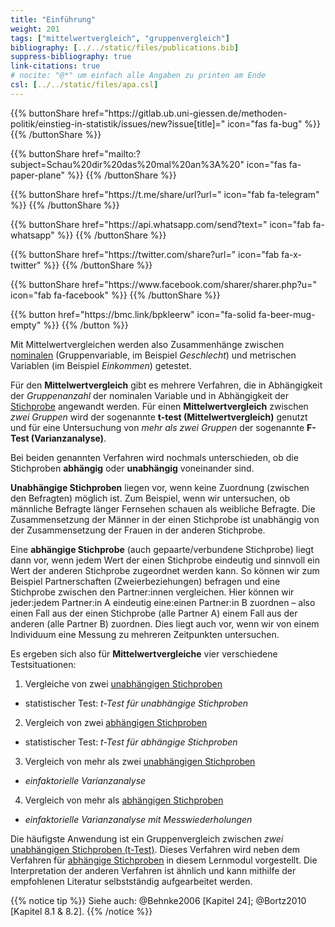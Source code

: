 ```yaml
---
title: "Einführung"
weight: 201
tags: ["mittelwertvergleich", "gruppenvergleich"]
bibliography: [../../static/files/publications.bib]
suppress-bibliography: true
link-citations: true
# nocite: "@*" um einfach alle Angaben zu printen am Ende
csl: [../../static/files/apa.csl]
---
```


{{% buttonShare href=\"https\:\/\/gitlab.ub.uni-giessen.de\/methoden-politik\/einstieg-in-statistik\/issues\/new?issue[title]=\" icon=\"fas fa-bug\" %}} {{% /buttonShare %}} 

{{% buttonShare href=\"mailto\:?subject=Schau\%20dir\%20das\%20mal\%20an\%3A\%20\" icon=\"fas fa-paper-plane\" %}} {{% /buttonShare %}}

{{% buttonShare href=\"https\:\/\/t.me\/share\/url?url=\" icon=\"fab fa-telegram\" %}} {{% /buttonShare %}}

{{% buttonShare href=\"https\:\/\/api.whatsapp.com\/send?text=\" icon=\"fab fa-whatsapp\" %}} {{% /buttonShare %}}

{{% buttonShare href=\"https\:\/\/twitter.com\/share?url=\" icon=\"fab fa-x-twitter\" %}} {{% /buttonShare %}}

{{% buttonShare href=\"https\:\/\/www.facebook.com\/sharer\/sharer.php?u=\" icon=\"fab fa-facebook\" %}} {{% /buttonShare %}}

{{% button href=\"https\:\/\/bmc.link\/bpkleerw\" icon=\"fa-solid fa-beer-mug-empty\" %}} {{% /button %}}

Mit Mittelwertvergleichen werden also Zusammenhänge zwischen [nominalen](../../glossar/nominalskala/index.html) (Gruppenvariable, im Beispiel *Geschlecht*) und metrischen Variablen (im Beispiel *Einkommen*) getestet.

Für den **Mittelwertvergleich** gibt es mehrere Verfahren, die in Abhängigkeit der *Gruppenanzahl* der nominalen Variable und in Abhängigkeit der [Stichprobe](../../glossar/stichprobe/index.html) angewandt werden. Für einen **Mittelwertvergleich** zwischen *zwei Gruppen* wird der sogenannte **t-test (Mittelwertvergleich)** genutzt und für eine Untersuchung von *mehr als zwei Gruppen* der sogenannte **F-Test (Varianzanalyse)**.

Bei beiden genannten Verfahren wird nochmals unterschieden, ob die Stichproben **abhängig** oder **unabhängig** voneinander sind.

**Unabhängige Stichproben** liegen vor, wenn keine Zuordnung (zwischen den Befragten) möglich ist. Zum Beispiel, wenn wir untersuchen, ob männliche Befragte länger Fernsehen schauen als weibliche Befragte. Die Zusammensetzung der Männer in der einen Stichprobe ist unabhängig von der Zusammensetzung der Frauen in der anderen Stichprobe.

Eine **abhängige Stichprobe** (auch gepaarte/verbundene Stichprobe) liegt dann vor, wenn jedem Wert der einen Stichprobe eindeutig und sinnvoll ein Wert der anderen Stichprobe zugeordnet werden kann. So können wir zum Beispiel Partnerschaften (Zweierbeziehungen) befragen und eine Stichprobe zwischen den Partner:innen vergleichen. Hier können wir jeder:jedem Partner:in A eindeutig eine:einen Partner:in B zuordnen – also einen Fall aus der einen Stichprobe (alle Partner A) einem Fall aus der anderen (alle Partner B) zuordnen. Dies liegt auch vor, wenn wir von einem Individuum eine Messung zu mehreren Zeitpunkten untersuchen.

Es ergeben sich also für **Mittelwertvergleiche** vier verschiedene Testsituationen:

1. Vergleiche von zwei [unabhängigen Stichproben](../../glossar/unabhaengigestichprobe/index.html)

- statistischer Test: *t-Test für unabhängige Stichproben*

2. Vergleich von zwei [abhängigen Stichproben](../../glossar/abhaengigestichprobe/index.html)

- statistischer Test: *t-Test für abhängige Stichproben*

3. Vergleich von mehr als zwei [unabhängigen Stichproben](../../glossar/unabhaengigestichprobe/index.html)

- *einfaktorielle Varianzanalyse*

4. Vergleich von mehr als [abhängigen Stichproben](../../glossar/abhaengigestichprobe/index.html)

- *einfaktorielle Varianzanalyse mit Messwiederholungen*

Die häufigste Anwendung ist ein Gruppenvergleich zwischen *zwei* [unabhängigen Stichproben (t-Test)](../../glossar/unabhaengigestichprobe/index.html). Dieses Verfahren wird neben dem Verfahren für [abhängige Stichproben](../../glossar/abhaengigestichprobe/index.html) in diesem Lernmodul vorgestellt. Die Interpretation der anderen Verfahren ist ähnlich und kann mithilfe der empfohlenen Literatur selbstständig aufgearbeitet werden.

{{% notice tip %}}
Siehe auch: @Behnke2006 [Kapitel 24]; @Bortz2010 [Kapitel 8.1 & 8.2].
{{% /notice %}}